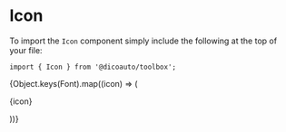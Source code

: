 
<Meta title="Toolbox/Icon" component={Icon} />

# Icon

To import the `Icon` component simply include the following at the top of your file:

```
import { Icon } from '@dicoauto/toolbox';
```

<Canvas>
  <Story name="Default">
    <Icon icon="airpods" />
  </Story>
</Canvas>

<Canvas>
  <Story name="All">
    <div
      style={{
        cursor: "pointer",
        display: "inline-grid",
        gridTemplateColumns: "auto auto auto auto auto auto auto auto",
      }}
    >
      {Object.keys(Font).map((icon) => (
        <div
          key={icon}
          style={{
            display: "flex",
            flexDirection: "column",
            textAlign: "center",
          }}
        >
          <Icon icon={icon} />
          <p>{icon}</p>
        </div>
      ))}
    </div>
  </Story>
</Canvas>
